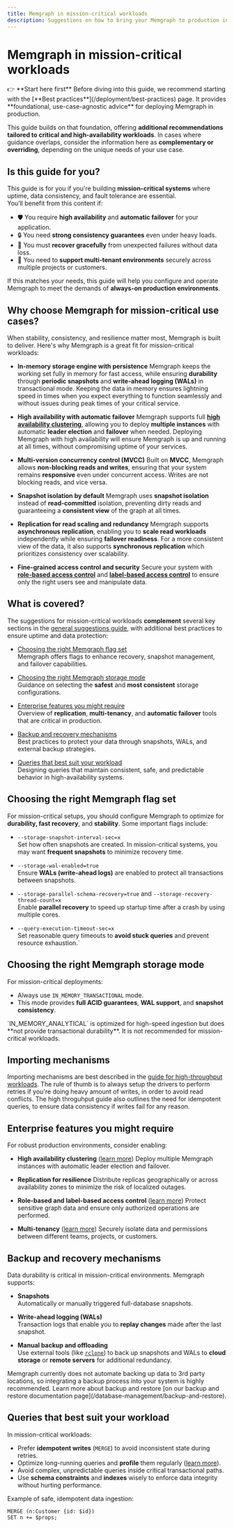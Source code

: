 ---
title: Memgraph in mission-critical workloads
description: Suggestions on how to bring your Memgraph to production in mission-critical and high-availability workloads.
---


# Memgraph in mission-critical workloads

<Callout type="info">
👉 **Start here first**  
Before diving into this guide, we recommend starting with the [**Best practices**](/deployment/best-practices) 
page. It provides **foundational, use-case-agnostic advice** for deploying Memgraph in production.

This guide builds on that foundation, offering **additional recommendations tailored to critical and high-availability workloads**. 
In cases where guidance overlaps, consider the information here as **complementary or overriding**, depending 
on the unique needs of your use case.
</Callout>

## Is this guide for you?

This guide is for you if you're building **mission-critical systems** where uptime, data consistency, and fault tolerance are essential.  
You’ll benefit from this content if:

- 🛡️ You require **high availability** and **automatic failover** for your application.  
- 🔒 You need **strong consistency guarantees** even under heavy loads.  
- 🔁 You must **recover gracefully** from unexpected failures without data loss.  
- 🏢 You need to **support multi-tenant environments** securely across multiple projects or customers.

If this matches your needs, this guide will help you configure and operate Memgraph to meet the demands of **always-on production environments**.

## Why choose Memgraph for mission-critical use cases?

When stability, consistency, and resilience matter most, Memgraph is built to deliver. Here's why Memgraph is a great fit for mission-critical workloads:

- **In-memory storage engine with persistence**
  Memgraph keeps the working set fully in memory for fast access, while ensuring **durability** through **periodic snapshots** and **write-ahead logging (WALs)** in transactional mode.
  Keeping the data in memory ensures lightning speed in times when you expect everything to function seamlessly and without issues during peak times of your critical service.

- **High availability with automatic failover**
  Memgraph supports full [**high availability clustering**](/clustering/high-availability), allowing you to deploy **multiple instances** with automatic **leader election** and **failover** when needed.
  Deploying Memgraph with high availability will ensure Memgraph is up and running at all times, without compromising uptime of your services.

- **Multi-version concurrency control (MVCC)**
  Built on **MVCC**, Memgraph allows **non-blocking reads and writes**, ensuring that your system remains **responsive** even under concurrent access. Writes are not blocking reads, and vice versa.

- **Snapshot isolation by default**
  Memgraph uses **snapshot isolation** instead of **read-committed** isolation, preventing dirty reads and guaranteeing a **consistent view** of the graph at all times.

- **Replication for read scaling and redundancy**
  Memgraph supports **asynchronous replication**, enabling you to **scale read workloads** independently while ensuring **failover readiness**. For a more consistent view of the data, it
  also supports **synchronous replication** which prioritizes consistency over scalability.

- **Fine-grained access control and security**
  Secure your system with [**role-based access control**](/database-management/authentication-and-authorization/role-based-access-control) and
 [**label-based access control**](/database-management/authentication-and-authorization/role-based-access-control#label-based-access-control) to ensure only the right users see and manipulate data.

## What is covered?

The suggestions for mission-critical workloads **complement** several key sections in the 
[general suggestions guide](/deployment/best-practices), with additional best practices to ensure uptime and data protection:

- [Choosing the right Memgraph flag set](#choosing-the-right-memgraph-flag-set)  
  Memgraph offers flags to enhance recovery, snapshot management, and failover capabilities.

- [Choosing the right Memgraph storage mode](#choosing-the-right-memgraph-storage-mode)  
  Guidance on selecting the **safest** and **most consistent** storage configurations.

- [Enterprise features you might require](#enterprise-features-you-might-require)  
  Overview of **replication**, **multi-tenancy**, and **automatic failover** tools that are critical in production.

- [Backup and recovery mechanisms](#backup-and-recovery-mechanisms)  
  Best practices to protect your data through snapshots, WALs, and external backup strategies.

- [Queries that best suit your workload](#queries-that-best-suit-your-workload)  
  Designing queries that maintain consistent, safe, and predictable behavior in high-availability systems.

## Choosing the right Memgraph flag set

For mission-critical setups, you should configure Memgraph to optimize for **durability, fast recovery**, and **stability**. Some important flags include:

- `--storage-snapshot-interval-sec=x`  
  Set how often snapshots are created. In mission-critical systems, you may want **frequent snapshots** to minimize recovery time.

- `--storage-wal-enabled=true`  
  Ensure **WALs (write-ahead logs)** are enabled to protect all transactions between snapshots.

- `--storage-parallel-schema-recovery=true` and `--storage-recovery-thread-count=x`  
  Enable **parallel recovery** to speed up startup time after a crash by using multiple cores.

- `--query-execution-timeout-sec=x`  
  Set reasonable query timeouts to **avoid stuck queries** and prevent resource exhaustion.`

## Choosing the right Memgraph storage mode

For mission-critical deployments:

- Always use `IN_MEMORY_TRANSACTIONAL` mode.  
- This mode provides **full ACID guarantees**, **WAL support**, and **snapshot consistency**.

<Callout type="info">
`IN_MEMORY_ANALYTICAL` is optimized for high-speed ingestion but does **not provide transactional durability**. It is not recommended for mission-critical workloads.
</Callout>

## Importing mechanisms
Importing mechanisms are best described in the [guide for high-throughput workloads](/deployment/workloads/memgraph-in-high-throughput-workloads).
The rule of thumb is to always setup the drivers to perform retries if you're doing heavy amount of writes, in order to avoid read conflicts.
The high throguhput guide also outlines the need for idempotent queries, to ensure data consistency if writes fail for any reason.

## Enterprise features you might require

For robust production environments, consider enabling:

- **High availability clustering** ([learn more](/clustering/high-availability))
  Deploy multiple Memgraph instances with automatic leader election and failover.

- **Replication for resilience**
  Distribute replicas geographically or across availability zones to minimize the risk of localized outages.

- **Role-based and label-based access control** ([learn more](/database-management/authentication-and-authorization/role-based-access-control))
  Protect sensitive graph data and ensure only authorized operations are performed.

- **Multi-tenancy** ([learn more](/database-management/multi-tenancy))
  Securely isolate data and permissions between different teams, projects, or customers.

## Backup and recovery mechanisms

Data durability is critical in mission-critical environments. Memgraph supports:

- **Snapshots**  
  Automatically or manually triggered full-database snapshots.

- **Write-ahead logging (WALs)**  
  Transaction logs that enable you to **replay changes** made after the last snapshot.

- **Manual backup and offloading**  
  Use external tools (like [`rclone`](https://rclone.org/)) to back up snapshots and WALs to **cloud storage** or **remote servers** for additional redundancy.

<Callout type="info">
Memgraph currently does not automate backing up data to 3rd party locations, so integrating a backup process into your
system is highly recommended.
</Callout>

<Callout type="info">
Learn more about backup and restore [on our backup and restore documentation page](/database-management/backup-and-restore).
</Callout>

## Queries that best suit your workload

In mission-critical workloads:

- Prefer **idempotent writes** (`MERGE`) to avoid inconsistent state during retries.
- Optimize long-running queries and **profile** them regularly ([learn more](/querying/clauses/profile)).
- Avoid complex, unpredictable queries inside critical transactional paths.
- Use **schema constraints** and **indexes** wisely to enforce data integrity without hurting performance.

Example of safe, idempotent data ingestion:

```cypher
MERGE (n:Customer {id: $id})
SET n += $props;
```
<CommunityLinks/>
